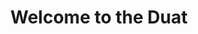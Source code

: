 ---
title: Welcome to the Duat
description: A centralized base of operations for the personal works of Mizosu/Ankhikamun.
template: splash
hero:
  tagline: A centralized base of operations for the personal works of Mizosu/Ankhikamun.
  image:
    file: ../../assets/eye.png
  actions:
    - text: Enter the Duat
      link: /luasoftware/about/
      icon: right-arrow
      variant: primary
---